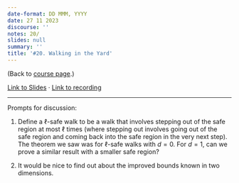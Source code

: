 ```yaml
---
date-format: DD MMM, YYYY
date: 27 11 2023
discourse: ''
notes: 20/
slides: null
summary: ''
title: '#20. Walking in the Yard'
---
```


(Back to [course page](../).)

[Link to Slides ](https://slides.com/neeldhara/33-miniatures#/20) · [Link to recording](https://www.youtube.com/watch?v=bNERXim4zbY&list=PLadhlDF3zdvv81kngHfUoFR6n1iMj-7vk&index=20)

---

Prompts for discussion:

1. Define a $\ell$-safe walk to be a walk that involves stepping out of the safe region at most $\ell$ times (where stepping out involves going out of the safe region and coming back into the safe region in the very next step). The theorem we saw was for $\ell$-safe walks with $d = 0$. For $d = 1$, can we prove a similar result with a smaller safe region?

2. It would be nice to find out about the improved bounds known in two dimensions.

